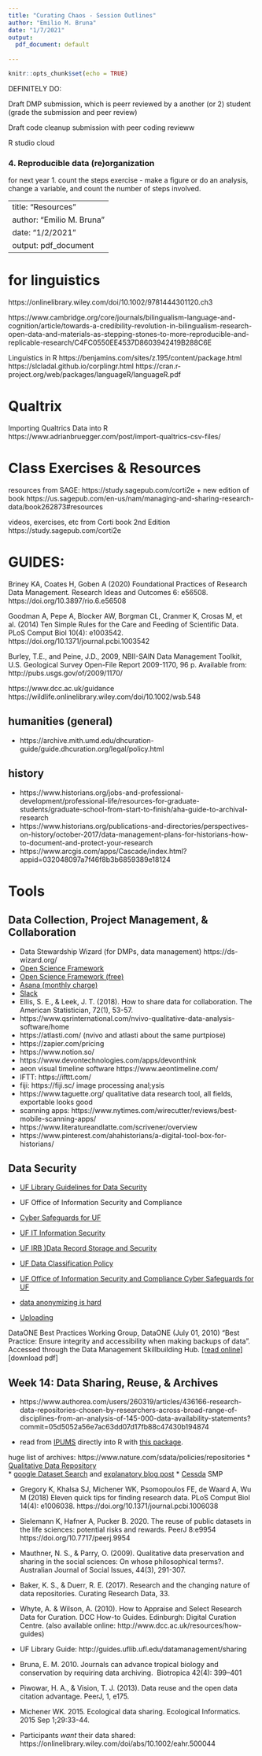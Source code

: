 ```yaml
---
title: "Curating Chaos - Session Outlines"
author: "Emilio M. Bruna"
date: "1/7/2021"
output:
  pdf_document: default
  
---
```



```r
knitr::opts_chunk$set(echo = TRUE)
```

DEFINITELY DO:

Draft DMP submission, which is peerr reviewed by a another (or 2)  student (grade the submission and peer review)

Draft code cleanup submission with peer coding revieww

R studio cloud

### 4. Reproducible data (re)organization  

for next year
1. count the steps exercise -  make a figure or do an analysis, change a variable, and count the number of steps involved.








---
title: "Resources"
author: "Emilio M. Bruna"
date: "1/2/2021"
output: pdf_document
---



# for linguistics
https://onlinelibrary.wiley.com/doi/10.1002/9781444301120.ch3

https://www.cambridge.org/core/journals/bilingualism-language-and-cognition/article/towards-a-credibility-revolution-in-bilingualism-research-open-data-and-materials-as-stepping-stones-to-more-reproducible-and-replicable-research/C4FC0550EE4537D8603942419B288C6E

Linguistics in R
https://benjamins.com/sites/z.195/content/package.html
https://slcladal.github.io/corplingr.html
https://cran.r-project.org/web/packages/languageR/languageR.pdf




# Qualtrix
Importing Qualtrics Data into R
https://www.adrianbruegger.com/post/import-qualtrics-csv-files/


# Class Exercises & Resources

resources from SAGE: https://study.sagepub.com/corti2e + new edition of book https://us.sagepub.com/en-us/nam/managing-and-sharing-research-data/book262873#resources

videos, exercises, etc from Corti book 2nd Edition https://study.sagepub.com/corti2e





# GUIDES: 
Briney KA, Coates H, Goben A (2020) Foundational Practices of Research Data Management. Research Ideas and Outcomes 6: e56508. https://doi.org/10.3897/rio.6.e56508

Goodman A, Pepe A, Blocker AW, Borgman CL, Cranmer K, Crosas M, et al. (2014) Ten Simple Rules for the Care and Feeding of Scientific Data. PLoS Comput Biol 10(4): e1003542. https://doi.org/10.1371/journal.pcbi.1003542

Burley, T.E., and Peine, J.D., 2009, NBII-SAIN Data Management Toolkit, U.S. Geological Survey Open-File Report 2009-1170, 96 p. Available from: http://pubs.usgs.gov/of/2009/1170/

https://www.dcc.ac.uk/guidance
https://wildlife.onlinelibrary.wiley.com/doi/10.1002/wsb.548 


## humanities (general)
*  https://archive.mith.umd.edu/dhcuration-guide/guide.dhcuration.org/legal/policy.html  

## history 
*  https://www.historians.org/jobs-and-professional-development/professional-life/resources-for-graduate-students/graduate-school-from-start-to-finish/aha-guide-to-archival-research
*  https://www.historians.org/publications-and-directories/perspectives-on-history/october-2017/data-management-plans-for-historians-how-to-document-and-protect-your-research
*  https://www.arcgis.com/apps/Cascade/index.html?appid=032048097a7f46f8b3b6859389e18124  


# **Tools**  

## Data Collection, Project Management, & Collaboration
* Data Stewardship Wizard (for DMPs, data management) https://ds-wizard.org/
*  [Open Science Framework](https://osf.io/)  
*  [Open Science Framework (free)](http://tinyurl.com/yaa8hph4)  
*  [Asana (monthly charge)](https://asana.com/)  
*  [Slack](http://tinyurl.com/y9bz8suj)  
*  Ellis, S. E., & Leek, J. T. (2018). How to share data for collaboration. The American Statistician, 72(1), 53-57.  
*  https://www.qsrinternational.com/nvivo-qualitative-data-analysis-software/home  
*  https://atlasti.com/ (nvivo and atlasti about the same purtpiose)  
*  https://zapier.com/pricing   
*  https://www.notion.so/  
*  https://www.devontechnologies.com/apps/devonthink
*  aeon visual timeline software https://www.aeontimeline.com/  
*  IFTT: https://ifttt.com/   
*  fiji: https://fiji.sc/ image processing anal;ysis  
*  https://www.taguette.org/ qualitative data research tool, all fields, exportable looks good  
*  scanning apps:  https://www.nytimes.com/wirecutter/reviews/best-mobile-scanning-apps/  
*  https://www.literatureandlatte.com/scrivener/overview  
* https://www.pinterest.com/ahahistorians/a-digital-tool-box-for-historians/

## Data Security

*  [UF Library Guidelines for Data Security](http://guides.uflib.ufl.edu/datamanagement/security)  
*  UF Office of Information Security and Compliance  
*  [Cyber Safeguards for UF](https://security.ufl.edu/wp-content/uploads/2012/12/data-security-handouts.pdf)  
*  [UF IT Information Security](https://security.ufl.edu/learn-information-security/protect-yourself/data/)  
*  [UF IRB )Data Record Storage and Security](http://irb.ufl.edu/index/data/1981-2.html)   
*  [UF Data Classification Policy](https://it.ufl.edu/policies/information-security/data-classification-policy/)   
*  [UF Office of Information Security and Compliance Cyber Safeguards for UF](https://security.ufl.edu/wp-content/uploads/2012/12/data-security-handouts.pdf)  
*  [data anonymizing is hard](https://onezero.medium.com/why-anonymized-data-isn-t-so-anonymous-535d2db75a2d)   

*  [Uploading](http://tinyurl.com/y9bz8suj)  

DataONE Best Practices Working Group, DataONE  (July 01, 2010) "Best Practice: Ensure integrity and accessibility when making backups of data". Accessed through the Data Management Skillbuilding Hub. [[read online]]( https://dataoneorg.github.io/Education/bestpractices/ensure-integrity-and) [download pdf]



## **Week 14: Data Sharing, Reuse, & Archives**  

*  https://www.authorea.com/users/260319/articles/436166-research-data-repositories-chosen-by-researchers-across-broad-range-of-disciplines-from-an-analysis-of-145-000-data-availability-statements?commit=05d5052a56e7ac63dd07d17fb88c47430b194874  

* read from [IPUMS](https://usa.ipums.org/usa/tutorials.shtml) directly into R with [this package](https://cran.r-project.org/web/packages/ipumsr/vignettes/ipums.html#:~:text=The%20ipumsr%20package%20allows%20you,integrated%20across%20time%20and%20space).

huge list of archives: https://www.nature.com/sdata/policies/repositories 
*  [Qualitative Data Repository](https://qdr.syr.edu/)  
*  [google Dataset Search](https://datasetsearch.research.google.com/) and [explanatory blog post](https://blog.google/products/search/discovering-millions-datasets-web/)
*  [Cessda](https://www.cessda.eu/)
SMP


* Gregory K, Khalsa SJ, Michener WK, Psomopoulos FE, de Waard A, Wu M (2018) Eleven quick tips for finding research data. PLoS Comput Biol 14(4): e1006038. https://doi.org/10.1371/journal.pcbi.1006038

*  Sielemann K, Hafner A, Pucker B. 2020. The reuse of public datasets in the life sciences: potential risks and rewards. PeerJ 8:e9954 https://doi.org/10.7717/peerj.9954  
*  Mauthner, N. S., & Parry, O. (2009). Qualitative data preservation and sharing in the social sciences: On whose philosophical terms?. Australian Journal of Social Issues, 44(3), 291-307.  
*  Baker, K. S., & Duerr, R. E. (2017). Research and the changing nature of data repositories. Curating Research Data, 33.
*  Whyte, A. & Wilson, A. (2010). How to Appraise and Select Research Data for Curation. DCC How-to Guides. Edinburgh: Digital Curation Centre. (also available online: http://www.dcc.ac.uk/resources/how-guides)  
*  UF Library Guide: http://guides.uflib.ufl.edu/datamanagement/sharing
*  Bruna, E. M. 2010. Journals can advance tropical biology and conservation by requiring data archiving.  Biotropica 42(4): 399–401  
*  Piwowar, H. A., & Vision, T. J. (2013). Data reuse and the open data citation advantage. PeerJ, 1, e175.    
*  Michener WK. 2015. Ecological data sharing. Ecological Informatics. 2015 Sep 1;29:33-44.    
*  Participants _want_ their data shared: https://onlinelibrary.wiley.com/doi/abs/10.1002/eahr.500044   



